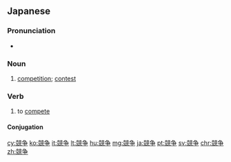 {{also|競爭|竞争}}
==Japanese==
{{ja-kanjitab|きょう|そう|yomi=on}}

===Pronunciation===
* {{ja-pron|きょうそう|yomi=o}}

===Noun===
{{ja-noun|きょうそう|hhira=きやうさう}}

# [[competition]]; [[contest]]

===Verb===
{{ja-verb-suru|きょうそう|hhira=きやうさう|tr=both}}

# to [[compete]]

====Conjugation====
{{ja-suru|きょうそう}}

[[cy:競争]]
[[ko:競争]]
[[it:競争]]
[[lt:競争]]
[[hu:競争]]
[[mg:競争]]
[[ja:競争]]
[[pt:競争]]
[[sv:競争]]
[[chr:競争]]
[[zh:競争]]